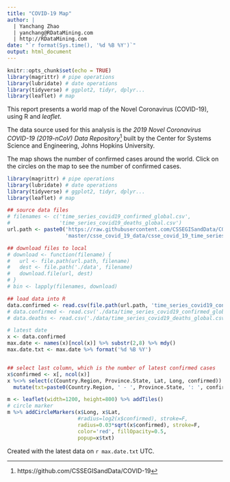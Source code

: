 ```yaml
---
title: "COVID-19 Map"
author: |
  | Yanchang Zhao
  | yanchang@RDataMining.com
  | http://RDataMining.com
date: "`r format(Sys.time(), '%d %B %Y')`"
output: html_document
---
```


```r
knitr::opts_chunk$set(echo = TRUE)
library(magrittr) # pipe operations
library(lubridate) # date operations
library(tidyverse) # ggplot2, tidyr, dplyr...
library(leaflet) # map
```



This report presents a world map of the Novel Coronavirus (COVID-19), using R and *leaflet*.

The data source used for this analysis is *the 2019 Novel Coronavirus COVID-19 (2019-nCoV) Data Repository*^[https://github.com/CSSEGISandData/COVID-19] built by the Center for Systems Science and Engineering, Johns Hopkins University.

The map shows the number of confirmed cases around the world. Click on the circles on the map to see the number of confirmed cases.

```r
library(magrittr) # pipe operations
library(lubridate) # date operations
library(tidyverse) # ggplot2, tidyr, dplyr...
library(leaflet) # map

## source data files
# filenames <- c('time_series_covid19_confirmed_global.csv', 
#                'time_series_covid19_deaths_global.csv')
url.path <- paste0('https://raw.githubusercontent.com/CSSEGISandData/COVID-19/',
                   'master/csse_covid_19_data/csse_covid_19_time_series/')

## download files to local
# download <- function(filename) {
#   url <- file.path(url.path, filename)
#   dest <- file.path('./data', filename)
#   download.file(url, dest)
# }
# bin <- lapply(filenames, download)

## load data into R
data.confirmed <- read.csv(file.path(url.path, 'time_series_covid19_confirmed_global.csv'))
# data.confirmed <- read.csv('./data/time_series_covid19_confirmed_global.csv') 
# data.deaths <- read.csv('./data/time_series_covid19_deaths_global.csv') 

# latest date
x <- data.confirmed
max.date <- names(x)[ncol(x)] %>% substr(2,8) %>% mdy()
max.date.txt <- max.date %>% format('%d %B %Y')


## select last column, which is the number of latest confirmed cases
x$confirmed <- x[, ncol(x)]
x %<>% select(c(Country.Region, Province.State, Lat, Long, confirmed)) %>%
  mutate(txt=paste0(Country.Region, ' - ', Province.State, ': ', confirmed))

m <- leaflet(width=1200, height=800) %>% addTiles()
# circle marker
m %>% addCircleMarkers(x$Long, x$Lat, 
                       #radius=log2(x$confirmed), stroke=F,
                       radius=0.03*sqrt(x$confirmed), stroke=F,
                       color='red', fillOpacity=0.5,
                       popup=x$txt)

```

Created with the latest data on `r max.date.txt` UTC.
